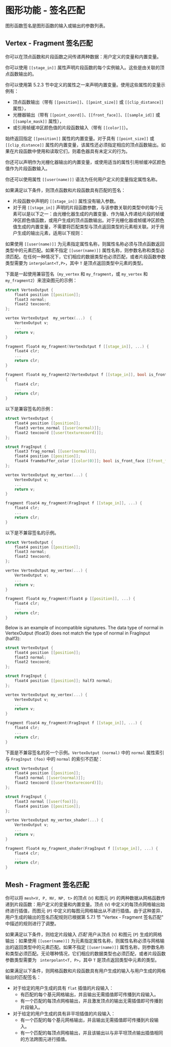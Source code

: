 # 图形功能 - 签名匹配

<ToBePolishedAfterTranslation />

<OrigninalPDF title="5.7 Graphics Function - Signature Matching" />

图形函数签名是图形函数的输入或输出的参数列表。

## Vertex - Fragment 签名匹配

你可以在顶点函数和片段函数之间传递两种数据：用户定义的变量和内置变量。

你可以使用 `[[stage_in]]` 属性声明片段函数的每个实例输入。这些是由关联的顶点函数输出的。

你可以使用第 5.2.3 节中定义的属性之一来声明内置变量。使用这些属性的变量示例有：

- 顶点函数输出（带有 `[[position]]`、`[[point_size]]` 或 `[[clip_distance]]` 属性），
- 光栅器输出（带有 `[[point_coord]]`、`[[front_face]]`、`[[sample_id]]` 或 `[[sample_mask]]` 属性），
- 或引用帧缓冲区颜色值的片段函数输入（带有 `[[color]]`）。

始终返回指定 `[[position]]` 属性的内置变量。对于具有 `[[point_size]]` 或 `[[clip_distance]]` 属性的内置变量，该属性还必须指定相应的顶点函数输出。如果在片段函数中使用和读取它们，则着色器具有未定义的行为。

你还可以声明作为光栅化器输出的内置变量，或使用适当的属性引用帧缓冲区颜色值作为片段函数输入。

你还可以使用属性 `[[user(name)]]` 语法为任何用户定义的变量指定属性名称。

如果满足以下条件，则顶点函数和片段函数具有匹配的签名：

- 片段函数中声明的 `[[stage_in]]` 属性没有输入参数。
- 对于用 `[[stage_in]]` 声明的片段函数参数，与该参数关联的类型中的每个元素可以是以下之一：由光栅化器生成的内置变量、作为输入传递给片段的帧缓冲区颜色值函数，或用户生成的顶点函数输出。对于光栅化器或帧缓冲区颜色值生成的内置变量，不需要将匹配类型与顶点返回类型的元素相关联。对于用户生成的输出元素，适用以下规则：

如果使用 `[[user(name)]]` 为元素指定属性名称，则属性名称必须与顶点函数返回类型中的元素匹配。如果不指定 `[[user(name)]]` 属性名称，则参数名称和类型必须匹配。在任何一种情况下，它们相应的数据类型也必须匹配，或者片段函数参数类型需要为 `interpolant<T,P>`，其中 `T` 是顶点返回类型中元素的类型。

下面是一起使用兼容签名（`my_vertex` 和 `my_fragment`，或 `my_vertex` 和 `my_fragment2`）来渲染图元的示例：

```cpp
struct VertexOutput {
    float4 position [[position]];
    float3 normal;
    float2 texcoord;
};

vertex VertexOutput  my_vertex(...)  {
    VertexOutput v;
    ...
    return v;
}

fragment float4 my_fragment(VertexOutput f [[stage_in]], ...) {
    float4 clr;
    ...
    return clr;
}

fragment float4 my_fragment2(VertexOutput f [[stage_in]], bool is_front_face [[front_facing]], ...)
{
    float4 clr;
    ...
    return clr;
}
```

以下是兼容签名的示例：

```cpp
struct VertexOutput {
    float4 position [[position]];
    float3 vertex_normal [[user(normal)]];
    float2 texcoord [[user(texturecoord)]];
};

struct FragInput {
    float3 frag_normal [[user(normal)]];
    float4 position [[position]];
    float4 framebuffer_color [[color(0)]]; bool is_front_face [[front_facing]];
};

vertex VertexOutput my_vertex(...) {
    VertexOutput v;
    ...
    return v;
}

fragment float4 my_fragment(FragInput f [[stage_in]], ...) {
    float4 clr;
    ...
    return clr;
}
```

以下是不兼容签名的示例。

```cpp
struct VertexOutput {
    float4 position [[position]];
    float3 normal;
    float2 texcoord;
};

vertex VertexOutput my_vertex(...) {
    VertexOutput v;
    ...
    return v;
}

fragment float4 my_fragment(float4 p [[position]], ...) {
    float4 clr;
    ...
    return clr;
}
```

Below is an example of incompatible signatures. The data type of normal in VertexOutput (float3) does not match the type of normal in FragInput (half3):

```cpp
struct VertexOutput {
    float4 position [[position]];
    float3 normal;
    float2 texcoord;
};

struct FragInput {
    float4 position [[position]]; half3 normal;
};

vertex VertexOutput my_vertex(...) {
    VertexOutput v;
    ...
    return v;
}

fragment float4 my_fragment(FragInput f [[stage_in]], ...) {
    float4 clr;
    ...
    return clr;
}
```

下面是不兼容签名的另一个示例。`VertexOutput (normal)` 中的 `normal` 属性索引与 `FragInput (foo)` 中的 `normal` 的索引不匹配：

```cpp
struct VertexOutput {
    float4 position [[position]];
    float3 normal [[user(normal)]];
    float2 texcoord [[user(texturecoord)]];
};

struct FragInput {
    float3 normal [[user(foo)]];
    float4 position [[position]];
};

vertex VertexOutput my_vertex_shader(...) {
    VertexOutput v;
    ...
    return v;
}

fragment float4 my_fragment_shader(FragInput f [[stage_in]], ...) {
    float4 clr;
    ...
    return clr;
}
```

## Mesh - Fragment 签名匹配

你可以将 `mesh<V, P, NV, NP, t>` 的顶点 (`V`) 和图元 (`P`) 的两种数据从网格函数传递到片段函数：用户定义的变量和内置变量。顶点 (`V`) 中定义的每顶点网格输出始终进行插值，而图元 (`P`) 中定义的每图元网格输出从不进行插值。由于这种差异，用户生成的输出的签名匹配规则已根据第 5.7.1 节 "Vertex - Fragment 签名匹配" 中描述的规则进行了调整。

如果满足以下条件，则给定片段输入 _匹配_ 用户从顶点 (`V`) 和图元 (`P`) 生成的网格输出：如果使用 `[[user(name)]]` 为元素指定属性名称，则属性名称必须与网格输出的返回类型中的元素匹配。如果不指定 `[[user(name)]]` 属性名称，则参数名称和类型必须匹配。无论哪种情况，它们相应的数据类型也必须匹配，或者片段函数参数类型需要为 ` interpolant<T, P>`，其中 `T` 是顶点返回类型中元素的类型。

如果满足以下条件，则网格函数和片段函数具有用户生成的输入与用户生成的网格输出的匹配签名：

- 对于给定的用户生成的具有 `flat` 插值的片段输入：
  - 有匹配的每个基元网格输出，并且输出无需插值即可传播到片段输入。
  - 有一个匹配的每顶点网格输出，并且激发顶点的输出无需插值即可传播到片段输入。
- 对于给定的用户生成的具有非平坦插值的片段输入：
  - 有一个匹配的每个基元网格输出，并且输出无需插值即可传播到片段输入。
  - 有一个匹配的每顶点网格输出，并且该输出以与非平坦顶点输出插值相同的方法跨图元进行插值。
